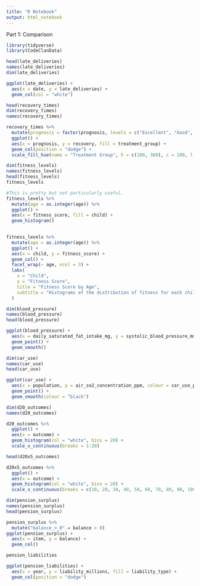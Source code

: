 ```yaml
---
title: "R Notebook"
output: html_notebook
---
```


Part 1: Comparison

```r
library(tidyverse)
library(CodeClanData)
```

```r
head(late_deliveries)
names(late_deliveries)
dim(late_deliveries)
```

```r
ggplot(late_deliveries) +
  aes(x = date, y = late_deliveries) +
  geom_col(col = "white")
```

```r
head(recovery_times)
dim(recovery_times)
names(recovery_times)
```

```r
recovery_times %>% 
  mutate(prognosis = factor(prognosis, levels = c("Excellent", "Good", "Average", "Poor"))) %>% 
  ggplot() +
  aes(x = prognosis, y = recovery, fill = treatment_group) +
  geom_col(position = "dodge") +
  scale_fill_hue(name = "Treatment Group", h = c(180, 360), c = 100, l = 60)
```
```r
dim(fitness_levels)
names(fitness_levels)
head(fitness_levels)
fitness_levels
```
```r
#This is pretty but not particularly useful.
fitness_levels %>% 
  mutate(age = as.integer(age)) %>% 
  ggplot() +
  aes(x = fitness_score, fill = child) +
  geom_histogram() 
  
```
```r
fitness_levels %>% 
  mutate(age = as.integer(age)) %>% 
  ggplot() +
  aes(x = child, y = fitness_score) +
  geom_col() +
  facet_wrap(~ age, ncol = 3) +
  labs(
    x = "Child", 
    y = "Fitness Score", 
    title = "Fitness Score by Age", 
    subtitle = "Histograms of the distribution of fitness for each children, facetted by age."
  )

```

```r
dim(blood_pressure)
names(blood_pressure)
head(blood_pressure)
```
```r
ggplot(blood_pressure) +
  aes(x = daily_saturated_fat_intake_mg, y = systolic_blood_pressure_mm_hg) +
  geom_point() +
  geom_smooth()
```

```r
dim(car_use)
names(car_use)
head(car_use)
```
```r
ggplot(car_use) +
  aes(x = population, y = air_so2_concentration_ppm, colour = car_use_percent) +
  geom_point() +
  geom_smooth(colour = "black")
```

```r
dim(d20_outcomes)
names(d20_outcomes)
```
```r
d20_outcomes %>% 
  ggplot() +
  aes(x = outcome) +
  geom_histogram(col = "white", bins = 20) +
  scale_x_continuous(breaks = 1:20)
```

```r
head(d20x5_outcomes)
```

```r
d20x5_outcomes %>% 
  ggplot() +
  aes(x = outcome) +
  geom_histogram(col = "white", bins = 20) +
  scale_x_continuous(breaks = c(10, 20, 30, 40, 50, 60, 70, 80, 90, 100))

```


```r
dim(pension_surplus)
names(pension_surplus)
head(pension_surplus)
```
```r
pension_surplus %>% 
  mutate("balance_>_0" = balance > 0)
ggplot(pension_surplus) +
  aes(x = item, y = balance) +
  geom_col()
```

```r
pension_liabilities
```
```r
ggplot(pension_liabilities) +
  aes(x = year, y = liability_millions, fill = liability_type) +
  geom_col(position = "dodge")
```

















